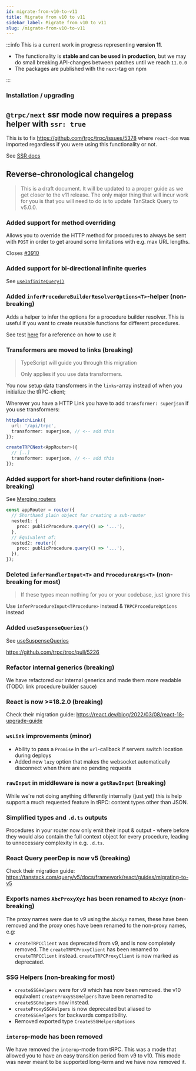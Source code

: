 ```yaml
---
id: migrate-from-v10-to-v11
title: Migrate from v10 to v11
sidebar_label: Migrate from v10 to v11
slug: /migrate-from-v10-to-v11
---
```


:::info
This is a current work in progress representing **version 11**.

- The functionality is **stable and can be used in production**, but we may do small breaking API-changes between patches until we reach `11.0.0`
- The packages are published with the `next`-tag on npm

:::

### Installation / upgrading


<InstallSnippet pkgs="@trpc/server@next @trpc/client@next @trpc/react-query@next @trpc/next@next @tanstack/react-query@latest @tanstack/react-query-devtools@latest" />

## `@trpc/next` ssr mode now requires a prepass helper with `ssr: true`

This is to fix https://github.com/trpc/trpc/issues/5378 where `react-dom` was imported regardless if you were using this functionality or not.

See [SSR docs](../client/nextjs/ssr.md)

## Reverse-chronological changelog

> This is a draft document. It will be updated to a proper guide as we get closer to the v11 release.
> The only major thing that will incur work for you is that you will need to do is to update TanStack Query to v5.0.0.

### Added support for method overriding

Allows you to override the HTTP method for procedures to always be sent with `POST` in order to get around some limitations with e.g. max URL lengths.

Closes [#3910](https://github.com/trpc/trpc/issues/3910)

### Added support for bi-directional infinite queries

See [`useInfiniteQuery()`](../client/react/useInfiniteQuery.md)

### Added `inferProcedureBuilderResolverOptions<T>`-helper (non-breaking)

Adds a helper to infer the options for a procedure builder resolver. This is useful if you want to create reusable functions for different procedures.

See test [here](https://github.com/trpc/trpc/blob/743fa6aed8ac889d9c60f321c4b4ad060b56e791/packages/server/src/unstable-core-do-not-import/procedureBuilder.test.ts#L36-L231) for a reference on how to use it

### Transformers are moved to links (breaking)

> TypeScript will guide you through this migration
>
> Only applies if you use data transformers.

You now setup data transformers in the `links`-array instead of when you initialize the tRPC-client;

Wherever you have a HTTP Link you have to add `transformer: superjson` if you use transformers:

```ts
httpBatchLink({
  url: '/api/trpc',
  transformer: superjson, // <-- add this
});
```

```ts
createTRPCNext<AppRouter>({
  // [..]
  transformer: superjson, // <-- add this
});
```

### Added support for short-hand router definitions (non-breaking)

See [Merging routers](../server/merging-routers.md#defining-an-inline-sub-router-inline-sub-router)

```ts
const appRouter = router({
  // Shorthand plain object for creating a sub-router
  nested1: {
    proc: publicProcedure.query(() => '...'),
  },
  // Equivalent of:
  nested2: router({
    proc: publicProcedure.query(() => '...'),
  }),
});
```

### Deleted `inferHandlerInput<T>` and `ProcedureArgs<T>` (non-breaking for most)

> If these types mean nothing for you or your codebase, just ignore this

Use `inferProcedureInput<TProcedure>` instead & `TRPCProcedureOptions` instead

### Added `useSuspenseQueries()`

See [useSuspenseQueries](../client/react/suspense.md#usesuspensequeries)

https://github.com/trpc/trpc/pull/5226

### Refactor internal generics (breaking)

We have refactored our internal generics and made them more readable (TODO: link procedure builder sauce)

### React is now >=18.2.0 (breaking)

Check their migration guide: https://react.dev/blog/2022/03/08/react-18-upgrade-guide

### `wsLink` improvements (minor)

- Ability to pass a `Promise` in the `url`-callback if servers switch location during deploys
- Added new `lazy` option that makes the websocket automatically disconnect when there are no pending requests

### `rawInput` in middleware is now a `getRawInput` (breaking)

While we're not doing anything differently internally (just yet) this is help support a much requested feature in tRPC: content types other than JSON.

### Simplified types and `.d.ts` outputs

Procedures in your router now only emit their input & output - where before they would also contain the full context object for every procedure, leading to unnecessary complexity in e.g. `.d.ts`.

### React Query peerDep is now v5 (breaking)

Check their migration guide: https://tanstack.com/query/v5/docs/framework/react/guides/migrating-to-v5

### Exports names `AbcProxyXyz` has been renamed to `AbcXyz` (non-breaking)

The proxy names were due to v9 using the `AbcXyz` names, these have been removed and the proxy ones have been renamed to the non-proxy names, e.g:

- `createTRPCClient` was deprecated from v9, and is now completely removed. The `createTRPCProxyClient` has been renamed to `createTRPCClient` instead. `createTRPCProxyClient` is now marked as deprecated.

### SSG Helpers (non-breaking for most)

- `createSSGHelpers` were for v9 which has now been removed. the v10 equivalent `createProxySSGHelpers` have been renamed to `createSSGHelpers` now instead.
- `createProxySSGHelpers` is now deprecated but aliased to `createSSGHelpers` for backwards compatibility.
- Removed exported type `CreateSSGHelpersOptions`

### `interop`-mode has been removed

We have removed the `interop`-mode from tRPC. This was a mode that allowed you to have an easy transition period from v9 to v10. This mode was never meant to be supported long-term and we have now removed it.
